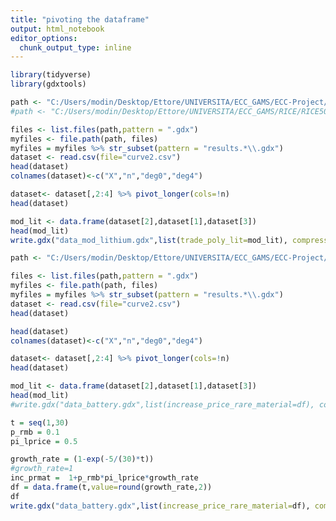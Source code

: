 ```yaml
---
title: "pivoting the dataframe"
output: html_notebook
editor_options: 
  chunk_output_type: inline
---
```

```r
library(tidyverse)
library(gdxtools)
```

```r
path <- "C:/Users/modin/Desktop/Ettore/UNIVERSITA/ECC_GAMS/ECC-Project/witchmodel"
#path <- "C:/Users/modin/Desktop/Ettore/UNIVERSITA/ECC_GAMS/RICE/RICE50x_v1_portable/results"

files <- list.files(path,pattern = ".gdx")
myfiles <- file.path(path, files)
myfiles = myfiles %>% str_subset(pattern = "results.*\\.gdx")
dataset <- read.csv(file="curve2.csv")
head(dataset)
colnames(dataset)<-c("X","n","deg0","deg4")

dataset<- dataset[,2:4] %>% pivot_longer(cols=!n)
head(dataset)

mod_lit <- data.frame(dataset[2],dataset[1],dataset[3])
head(mod_lit)
write.gdx("data_mod_lithium.gdx",list(trade_poly_lit=mod_lit), compress=F)
```


```r
path <- "C:/Users/modin/Desktop/Ettore/UNIVERSITA/ECC_GAMS/ECC-Project/witchmodel/modules"

files <- list.files(path,pattern = ".gdx")
myfiles <- file.path(path, files)
myfiles = myfiles %>% str_subset(pattern = "results.*\\.gdx")
dataset <- read.csv(file="curve2.csv")
head(dataset)

head(dataset)
colnames(dataset)<-c("X","n","deg0","deg4")

dataset<- dataset[,2:4] %>% pivot_longer(cols=!n)
head(dataset)

mod_lit <- data.frame(dataset[2],dataset[1],dataset[3])
head(mod_lit)
#write.gdx("data_battery.gdx",list(increase_price_rare_material=df), compress=F)
```


```r
t = seq(1,30)
p_rmb = 0.1
pi_lprice = 0.5

growth_rate = (1-exp(-5/(30)*t))
#growth_rate=1
inc_prmat =  1+p_rmb*pi_lprice*growth_rate
df = data.frame(t,value=round(growth_rate,2))
df
write.gdx("data_battery.gdx",list(increase_price_rare_material=df), compress=F)
```




